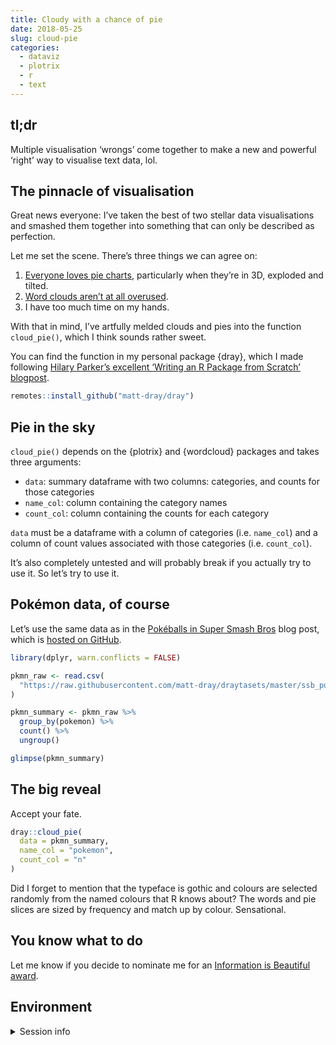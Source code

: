 ```yaml
---
title: Cloudy with a chance of pie
date: 2018-05-25
slug: cloud-pie
categories:
  - dataviz
  - plotrix
  - r
  - text
---
```


## tl;dr

Multiple visualisation 'wrongs' come together to make a new and powerful 'right' way to visualise text data, lol.

## The pinnacle of visualisation

Great news everyone: I've taken the best of two stellar data visualisations and smashed them together into something that can only be described as perfection.

Let me set the scene. There's three things we can agree on:

1. [Everyone loves pie charts](https://www.google.co.uk/search?q=pie+charts+suck), particularly when they're in 3D, exploded and tilted.
2. [Word clouds aren't at all overused](https://www.google.co.uk/search?q=word+clouds+suck).
3. I have too much time on my hands.

With that in mind, I've artfully melded clouds and pies into the function `cloud_pie()`, which I think sounds rather sweet.

You can find the function in my personal package {dray}, which I made following [Hilary Parker's excellent 'Writing an R Package from Scratch' blogpost](https://hilaryparker.com/2014/04/29/writing-an-r-package-from-scratch/).

```r
remotes::install_github("matt-dray/dray")
```

## Pie in the sky

`cloud_pie()` depends on the {plotrix} and {wordcloud} packages and takes three arguments:

* `data`: summary dataframe with two columns: categories, and counts for those categories
* `name_col`: column containing the category names
* `count_col`: column containing the counts for each category

`data` must be a dataframe with a column of categories (i.e. `name_col`) and a column of count values associated with those categories (i.e. `count_col`). 

It's also completely untested and will probably break if you actually try to use it. So let's try to use it.

## Pokémon data, of course

Let's use the same data as in the [Pokéballs in Super Smash Bros](https://www.rostrum.blog/2018/05/19/pokeballs-in-super-smash-bros/) blog post, which is [hosted on GitHub](https://github.com/matt-dray/draytasets).

```r
library(dplyr, warn.conflicts = FALSE)

pkmn_raw <- read.csv(
  "https://raw.githubusercontent.com/matt-dray/draytasets/master/ssb_pokeballs.csv"
)

pkmn_summary <- pkmn_raw %>%
  group_by(pokemon) %>%
  count() %>%
  ungroup()

glimpse(pkmn_summary)
```

## The big reveal

Accept your fate.

```r
dray::cloud_pie(
  data = pkmn_summary,
  name_col = "pokemon",
  count_col = "n"
)
```

Did I forget to mention that the typeface is gothic and colours are selected randomly from the named colours that R knows about? The words and pie slices are sized by frequency and match up by colour. Sensational.

## You know what to do

Let me know if you decide to nominate me for an [Information is Beautiful award](https://youtu.be/dQw4w9WgXcQ).

## Environment {.appendix}

<details><summary>Session info</summary>
```r
cat("Last rendered:", format(Sys.time(), usetz = TRUE)); sessionInfo()
```
</details>
